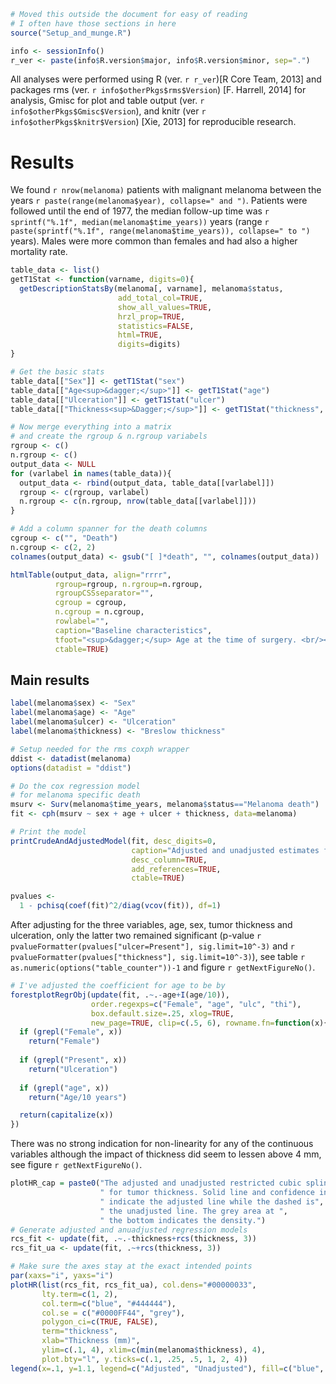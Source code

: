```r
# Moved this outside the document for easy of reading
# I often have those sections in here
source("Setup_and_munge.R")
```

```r
info <- sessionInfo()
r_ver <- paste(info$R.version$major, info$R.version$minor, sep=".")
```

All analyses were performed using R (ver. `r r_ver`)[R Core Team, 2013] and packages rms (ver. `r info$otherPkgs$rms$Version`) [F. Harrell, 2014] for analysis, Gmisc for plot and table output (ver. `r info$otherPkgs$Gmisc$Version`), and knitr (ver `r info$otherPkgs$knitr$Version`) [Xie, 2013] for reproducible research.

Results
=======

We found `r nrow(melanoma)` patients with malignant melanoma between the years `r paste(range(melanoma$year), collapse=" and ")`. Patients were followed until the end of 1977, the median follow-up time was `r sprintf("%.1f", median(melanoma$time_years))` years (range `r paste(sprintf("%.1f", range(melanoma$time_years)), collapse=" to ")` years). Males were more common than females and had also a higher mortality rate.

```r
table_data <- list()
getT1Stat <- function(varname, digits=0){
  getDescriptionStatsBy(melanoma[, varname], melanoma$status, 
                        add_total_col=TRUE,
                        show_all_values=TRUE, 
                        hrzl_prop=TRUE,
                        statistics=FALSE, 
                        html=TRUE, 
                        digits=digits)
}

# Get the basic stats
table_data[["Sex"]] <- getT1Stat("sex")
table_data[["Age<sup>&dagger;</sup>"]] <- getT1Stat("age")
table_data[["Ulceration"]] <- getT1Stat("ulcer")
table_data[["Thickness<sup>&Dagger;</sup>"]] <- getT1Stat("thickness", digits=1)

# Now merge everything into a matrix
# and create the rgroup & n.rgroup variabels
rgroup <- c()
n.rgroup <- c()
output_data <- NULL
for (varlabel in names(table_data)){
  output_data <- rbind(output_data, table_data[[varlabel]])
  rgroup <- c(rgroup, varlabel)
  n.rgroup <- c(n.rgroup, nrow(table_data[[varlabel]]))
}

# Add a column spanner for the death columns
cgroup <- c("", "Death")
n.cgroup <- c(2, 2)
colnames(output_data) <- gsub("[ ]*death", "", colnames(output_data))

htmlTable(output_data, align="rrrr",
          rgroup=rgroup, n.rgroup=n.rgroup, 
          rgroupCSSseparator="", 
          cgroup = cgroup,
          n.cgroup = n.cgroup,
          rowlabel="", 
          caption="Baseline characteristics", 
          tfoot="<sup>&dagger;</sup> Age at the time of surgery. <br/><sup>&Dagger;</sup> Tumour thicknes, also known as Breslow thickness, measured in mm.", 
          ctable=TRUE)
```

Main results
------------

```r
label(melanoma$sex) <- "Sex"
label(melanoma$age) <- "Age"
label(melanoma$ulcer) <- "Ulceration"
label(melanoma$thickness) <- "Breslow thickness"

# Setup needed for the rms coxph wrapper
ddist <- datadist(melanoma)
options(datadist = "ddist")

# Do the cox regression model 
# for melanoma specific death
msurv <- Surv(melanoma$time_years, melanoma$status=="Melanoma death")
fit <- cph(msurv ~ sex + age + ulcer + thickness, data=melanoma)

# Print the model
printCrudeAndAdjustedModel(fit, desc_digits=0,
                           caption="Adjusted and unadjusted estimates for melanoma specific death.",
                           desc_column=TRUE,
                           add_references=TRUE, 
                           ctable=TRUE)

pvalues <- 
  1 - pchisq(coef(fit)^2/diag(vcov(fit)), df=1)
```

After adjusting for the three variables, age, sex, tumor thickness and ulceration, only the latter two remained significant (p-value `r pvalueFormatter(pvalues["ulcer=Present"], sig.limit=10^-3)` and `r pvalueFormatter(pvalues["thickness"], sig.limit=10^-3)`), see table `r as.numeric(options("table_counter"))-1` and figure `r getNextFigureNo()`.

```r
# I've adjusted the coefficient for age to be by 
forestplotRegrObj(update(fit, .~.-age+I(age/10)), 
                  order.regexps=c("Female", "age", "ulc", "thi"),
                  box.default.size=.25, xlog=TRUE,
                  new_page=TRUE, clip=c(.5, 6), rowname.fn=function(x){
  if (grepl("Female", x))
    return("Female")
  
  if (grepl("Present", x))
    return("Ulceration")
  
  if (grepl("age", x))
    return("Age/10 years")

  return(capitalize(x))
})
```

There was no strong indication for non-linearity for any of the continuous variables although the impact of thickness did seem to lessen above 4 mm, see figure `r getNextFigureNo()`.

```r
plotHR_cap = paste0("The adjusted and unadjusted restricted cubic spline",
                    " for tumor thickness. Solid line and confidence interval",
                    " indicate the adjusted line while the dashed is",
                    " the unadjusted line. The grey area at ",
                    " the bottom indicates the density.")
# Generate adjusted and anuadjusted regression models
rcs_fit <- update(fit, .~.-thickness+rcs(thickness, 3))
rcs_fit_ua <- update(fit, .~+rcs(thickness, 3))

# Make sure the axes stay at the exact intended points
par(xaxs="i", yaxs="i")
plotHR(list(rcs_fit, rcs_fit_ua), col.dens="#00000033",
       lty.term=c(1, 2),
       col.term=c("blue", "#444444"), 
       col.se = c("#0000FF44", "grey"),
       polygon_ci=c(TRUE, FALSE),
       term="thickness", 
       xlab="Thickness (mm)", 
       ylim=c(.1, 4), xlim=c(min(melanoma$thickness), 4), 
       plot.bty="l", y.ticks=c(.1, .25, .5, 1, 2, 4))
legend(x=.1, y=1.1, legend=c("Adjusted", "Unadjusted"), fill=c("blue", "grey"), bty="n")
```
